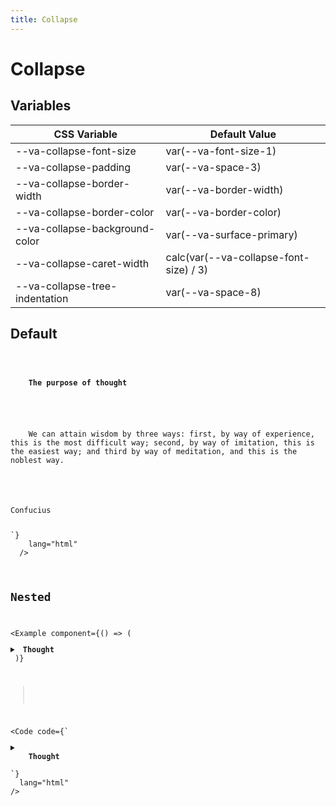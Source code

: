 ```yaml
---
title: Collapse
---
```



# Collapse

## Variables

| CSS Variable                   | Default Value                          |
| ------------------------------ | -------------------------------------- |
| --va-collapse-font-size        | var(--va-font-size-1)                  |
| --va-collapse-padding          | var(--va-space-3)                      |
| --va-collapse-border-width     | var(--va-border-width)                 |
| --va-collapse-border-color     | var(--va-border-color)                 |
| --va-collapse-background-color | var(--va-surface-primary)              |
| --va-collapse-caret-width      | calc(var(--va-collapse-font-size) / 3) |
| --va-collapse-tree-indentation | var(--va-space-8)                      |

## Default

<Example component={Component}>
  <Code
    code={`<details class="va-collapse w-full">
  <summary>
    <strong>The purpose of thought</strong>
  </summary>
  <p>
    We can attain wisdom by three ways: first, by way of experience, this is the most difficult way; second, by way of imitation, this is the easiest way; and third by way of meditation, and this is the noblest way. 
  </p>
  <p>Confucius</p>
</details>`}
    lang="html"
  />
</Example>

## Nested

<Example
  component={() => (
    <details class="va-collapse w-full">
      <summary>
        <strong>Thought</strong>
      </summary>
      <details class="va-collapse">
        <summary>
          <strong>The purpose of thought</strong>
        </summary>
        <label>
          <span>Label</span>
          <select class="va-select">
            <option disabled selected>
              Choose an option 👀
            </option>
            <option value="one">🚀</option>
            <option value="two">🚀</option>
            <option value="three">🚀</option>
          </select>
        </label>
        <details class="va-collapse">
          <summary>
            <strong>1</strong>
          </summary>
          <p>It often happens that a thought comes to us that seems both true and strange, and we hesitate to believe it. But then, if you think about it thoroughly, you see that the thought that seemed strange is the simplest truth, such that once you come to know it, you cannot stop believing in it.</p>
        </details>
          <details class="va-collapse">
          <summary>
            <strong>2</strong>
          </summary>
          <p>
            While living among people, do not forget what you learned in solitude. And in solitude, reflect on what you learned from interacting with people.
          </p>
        </details>
        <button class="va-button">Buttons can also be nested</button>
        <label>
          <span>And checkboxes as well 🚀</span>
          <input class="va-checkbox" type="checkbox" />
        </label>
      </details>
    </details>
)}

>

<Code
  code={`<details class="va-collapse w-full">
  <summary>
    <strong>Thought</strong>
  </summary>
  <details class="va-collapse">
    <summary>
      <strong>The purpose of thought</strong>
    </summary>
    <label>
      <span>Label</span>
      <select class="va-select">
        <option disabled selected>
          Choose an option 👀
        </option>
        <option value="one">🚀</option>
        <option value="two">🚀</option>
        <option value="three">🚀</option>
      </select>
    </label>
    <details class="va-collapse">
      <summary>
        <strong>1</strong>
      </summary>
      <p>It often happens that a thought comes to us that seems both true and strange, and we hesitate to believe it. But then, if you think about it thoroughly, you see that the thought that seemed strange is the simplest truth, such that once you come to know it, you cannot stop believing in it.</p>
    </details>
      <details class="va-collapse">
      <summary>
        <strong>2</strong>
      </summary>
      <p>
        While living among people, do not forget what you learned in solitude. And in solitude, reflect on what you learned from interacting with people.
      </p>
    </details>
    <button class="va-button">Buttons can also be nested</button>
    <label>
      <span>And checkboxes as well 🚀</span>
      <input class="va-checkbox" type="checkbox" />
    </label>
  </details>
</details>`}
  lang="html"
/>
</Example>
